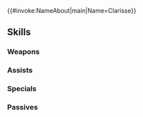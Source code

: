 {{#invoke:NameAbout|main|Name=Clarisse}}{{HeroPage Tabs}}
{{Hero Infobox
|Name=Clarisse
|Title=Sniper in the Dark
|artist=由良
|GrowthModifier=None
|WeaponType=Colorless Bow
|MoveType=Infantry
|Origin=Fire Emblem: New Mystery of the Emblem
|Gender=Female
|actorEN=Cassandra Lee Morris
|actorJP=藤原夏海
|releaseDate=June 28, 2017
|additionDate=June 14, 2017
|TagID=クライネ
|InternalID=142
|Properties=ghb,limited
|cv1=1
|cv2=2900300
|description=One of a group of assassins plotting to kill Marth. Katarina's friend. Cruel and lacks manners, but yearns for a family. Appears in Fire Emblem: New Mystery of the Emblem.
}}
{{Stats Page
|Lv1HP=18|Lv1ATK=7|Lv1SPD=8|Lv1DEF=6|Lv1RES=5
|GRHP=45|GRATK=55|GRSPD=60|GRDEF=45|GRRES=35
}}
==Skills==
===Weapons===
{{Weapons Table
|weapon1=Iron Bow
|weapon1Default=1
|weapon1Unlock=1
|weapon2=Steel Bow
|weapon2Default=3
|weapon2Unlock=2
|weapon3=Clarisse's Bow
|weapon3Default=4
|weapon3Unlock=3
|weapon4=Clarisse's Bow+
|weapon4Default=5
|weapon4Unlock=5
|weapon5=Sniper's Bow
|weapon5Default=
|weapon5Unlock=5
}}

===Assists===
{{Assists Table}}
===Specials===
{{Specials Table
|special1=Night Sky
|special1Default=4
|special1Unlock=3
|special2=Glimmer
|special2Default=
|special2Unlock=4
}}
===Passives===
{{Passives Table
|passiveB1=Poison Strike 1
|passiveB2=Poison Strike 2
|passiveB3=Poison Strike 3
|passiveB1Unlock=1
|passiveB2Unlock=2
|passiveB3Unlock=4
|passiveC1=Threaten Def 1
|passiveC2=Threaten Def 2
|passiveC3=Threaten Def 3
|passiveC1Unlock=3
|passiveC2Unlock=4
|passiveC3Unlock=5
}}
{{Heroes Navbox}}